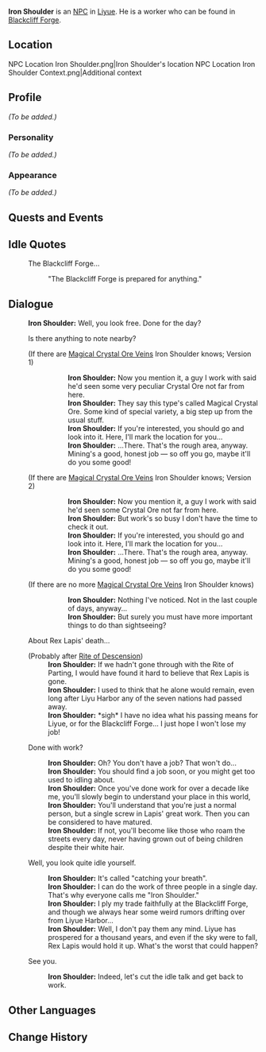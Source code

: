 {{Meta
<!-- REMOVE THIS TEMPLATE AFTER ADDING MISSING INFO -->
|missing_NPC_profile  = yes
}}
{{Character Infobox
|image            = NPC Iron Shoulder.png
|region           = Liyue
|affiliation      = Blackcliff Forge
|title            = Worker, Blackcliff Forge
|type             = NPC
}}
'''Iron Shoulder''' is an [[NPC]] in [[Liyue]]. He is a worker who can be found in [[Blackcliff Forge]].

==Location==
<gallery>
NPC Location Iron Shoulder.png|Iron Shoulder's location
NPC Location Iron Shoulder Context.png|Additional context
</gallery>

==Profile==
<!-- detailed story/lore information goes here -->
''(To be added.)''

===Personality===
''(To be added.)''

===Appearance===
''(To be added.)''

==Quests and Events==
{{Quests and Events}}

==Idle Quotes==
{{Dialogue start}}
: {{DIcon|Idle}} The Blackcliff Forge...
:: {{A|VO Iron Shoulder 01.ogg}} "The Blackcliff Forge is prepared for anything."
{{Dialogue end}}

==Dialogue==
{{Dialogue start}}
:'''Iron Shoulder:''' Well, you look free. Done for the day?
:{{DIcon|!}} Is there anything to note nearby?
:;(If there are [[Magical Crystal Chunk|Magical Crystal Ore Veins]] Iron Shoulder knows; Version 1)
:::'''Iron Shoulder:''' Now you mention it, a guy I work with said he'd seen some very peculiar Crystal Ore not far from here.
:::'''Iron Shoulder:''' They say this type's called Magical Crystal Ore. Some kind of special variety, a big step up from the usual stuff.
:::'''Iron Shoulder:''' If you're interested, you should go and look into it. Here, I'll mark the location for you...
:::'''Iron Shoulder:''' ...There. That's the rough area, anyway. Mining's a good, honest job &mdash; so off you go, maybe it'll do you some good!
::;([[Rich Ore Reserve]]s nearby marked on the map)
:;(If there are [[Magical Crystal Chunk|Magical Crystal Ore Veins]] Iron Shoulder knows; Version 2)
:::'''Iron Shoulder:''' Now you mention it, a guy I work with said he'd seen some Crystal Ore not far from here.
:::'''Iron Shoulder:''' But work's so busy I don't have the time to check it out.
:::'''Iron Shoulder:''' If you're interested, you should go and look into it. Here, I'll mark the location for you...
:::'''Iron Shoulder:''' ...There. That's the rough area, anyway. Mining's a good, honest job &mdash; so off you go, maybe it'll do you some good!
::;([[Rich Ore Reserve]]s nearby marked on the map)
:;(If there are no more [[Magical Crystal Chunk|Magical Crystal Ore Veins]] Iron Shoulder knows)
:::'''Iron Shoulder:''' Nothing I've noticed. Not in the last couple of days, anyway...
:::'''Iron Shoulder:''' But surely you must have more important things to do than sightseeing?
:{{DIcon}} About Rex Lapis' death...
:;(Probably after [[Rite of Descension]])
::'''Iron Shoulder:''' If we hadn't gone through with the Rite of Parting, I would have found it hard to believe that Rex Lapis is gone.
::'''Iron Shoulder:''' I used to think that he alone would remain, even long after Liyu Harbor any of the seven nations had passed away.
::'''Iron Shoulder:''' *sigh* I have no idea what his passing means for Liyue, or for the Blackcliff Forge... I just hope I won't lose my job!
:{{DIcon}} Done with work?
::'''Iron Shoulder:''' Oh? You don't have a job? That won't do...
::'''Iron Shoulder:''' You should find a job soon, or you might get too used to idling about.
::'''Iron Shoulder:''' Once you've done work for over a decade like me, you'll slowly begin to understand your place in this world,
::'''Iron Shoulder:''' You'll understand that you're just a normal person, but a single screw in Lapis' great work. Then you can be considered to have matured.
::'''Iron Shoulder:''' If not, you'll become like those who roam the streets every day, never having grown out of being children despite their white hair.
:{{DIcon}} Well, you look quite idle yourself.
::'''Iron Shoulder:''' It's called "catching your breath".
::'''Iron Shoulder:''' I can do the work of three people in a single day. That's why everyone calls me "Iron Shoulder."
::'''Iron Shoulder:''' I ply my trade faithfully at the Blackcliff Forge, and though we always hear some weird rumors drifting over from Liyue Harbor...
::'''Iron Shoulder:''' Well, I don't pay them any mind. Liyue has prospered for a thousand years, and even if the sky were to fall, Rex Lapis would hold it up. What's the worst that could happen?
:{{DIcon}} See you.
::'''Iron Shoulder:''' Indeed, let's cut the idle talk and get back to work.
{{Dialogue end}}

==Other Languages==
{{Other Languages
|default_hidden = 1
|en      = Iron Shoulder
|zhs     = 铁膀子
|zhs_rm  = Tiě Bǎngzi
|zht     = 鐵膀子
|zht_rm  = Tiě Bǎngzi
|ja      = 鉄腕
|ja_rm   = Tetsuwan{{Assumed}}
|ko      = {{tt|철방|鐵膀}}
|ko_rm   = Cheolbang
|es      = Hombro de Hierro
|fr      = Bras d'acier
|ru      = Железное плечо
|th      = คนเหล็ก
|th_rm   = Khon Lek
|vi      = Vai Sắt
|de      = Eisenschulter
|id      = Iron Shoulder
|pt      = Ombro de Ferro
|tr      = Demir Omuz
|it      = Pugno di ferro
}}

==Change History==
{{Change History|1.0}}
